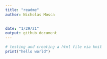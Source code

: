 ```yaml
---
title: "readme"
author: Nicholas Mosca

  
date: "1/29/21"
output: github document
---
```


```R
# testing and creating a html file via knit
print("hello world")

```

